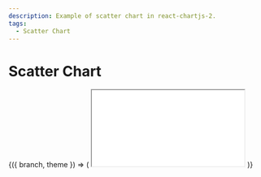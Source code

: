 ```yaml
---
description: Example of scatter chart in react-chartjs-2.
tags:
  - Scatter Chart
---
```



# Scatter Chart

<ContextProvider>
  {({ branch, theme }) => (
    <iframe
      src={`https://codesandbox.io/embed/github/reactchartjs/react-chartjs-2/tree/${branch}/sandboxes/scatter/default?fontsize=14&hidenavigation=1&module=%2FApp.tsx&theme=${theme}`}
      style={{
        width: '100%',
        height: '500px',
        border: 0,
        borderRadius: '4px',
        overflow: 'hidden',
      }}
      title='reactchartjs/react-chartjs-2 usage example'
      allow='accelerometer; ambient-light-sensor; camera; encrypted-media; geolocation; gyroscope; hid; microphone; midi; payment; usb; vr; xr-spatial-tracking'
      sandbox='allow-forms allow-modals allow-popups allow-presentation allow-same-origin allow-scripts'
    ></iframe>
  )}
</ContextProvider>
